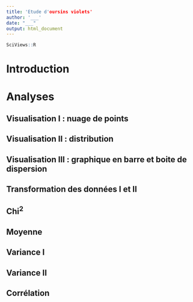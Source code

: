```yaml
---
title: 'Etude d'oursins violets'
author: '___'
date: "___"
output: html_document
---
```


```r
SciViews::R
```

# Introduction 

<!--% Introduisez en quelques phrases le sujet dont traite votre notebook. Vous avez la liberté de décider la thématique qui vous intéresse sur base des données mises à votre disposition. -->

# Analyses

<!--% Un notebook contient une succession de graphiques, de tableaux ou encore d'analyses qui traite du sujet que vous avez décidé de traiter. N'hésitez à pas à tester plusieurs variables. -->

## Visualisation I : nuage de points 

<!--% Vous devez proposer au minimum 2 graphiques et au maximum 4 graphiques afin d'explorer les données. Commentez les en 2-3 phrases. -->

## Visualisation II : distribution

<!--% Vous devez proposer au minimum 2 graphiques et au maximum 4 graphiques afin d'explorer les données. Commentez les en 2-3 phrases. -->

## Visualisation III : graphique en barre et boite de dispersion 

<!--% Vous devez proposer au minimum 2 graphiques et au maximum 4 graphiques afin d'explorer les données. Commentez les en 2-3 phrases. -->

## Transformation des données I et II

<!--% Vous devez proposer au minimum 2 tableaux et au maximum 4 tableaux qui résument vos données. Commentez les en 2-3 phrases. -->

## Chi^2^

<!--% Si la réalisation d'un test de Chi^2^ se prête à vos données, réalisé au minimum 1 et au maximum 2 tests. Commentez les en maximum 5 phrases. --> 

## Moyenne 

<!--% Si la réalisation d'un test de Student se prête à vos données, réalisé au minimum 1 et au maximum 2 tests. Commentez les en maximum 5 phrases. --> 

## Variance I

<!--% Si la réalisation d'un test d'ANOVA se prête à vos données, réalisé au minimum 1 et au maximum 2 tests. Commentez les en maximum 5 phrases. --> 

## Variance II

<!--% Si la réalisation d'un test d'ANOVA à 2 facteurs se prête à vos données, réalisé au minimum 1 et au maximum 2 tests. Commentez les en maximum 5 phrases. --> 

## Corrélation

<!--% Si la réalisation d'un test de corrélation se prête à vos données, réalisé au minimum 1 et au maximum 2 tests. Commentez les en maximum 5 phrases. --> 
